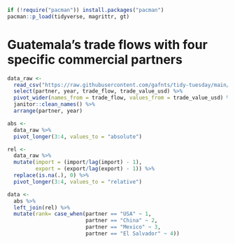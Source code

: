 ```r
if (!require("pacman")) install.packages("pacman")
pacman::p_load(tidyverse, magrittr, gt)
```

# Guatemala's trade flows with four specific commercial partners

```r
data_raw <- 
  read_csv("https://raw.githubusercontent.com/gafnts/tidy-tuesday/main/2022/01%20%E2%80%94%20Bring%20your%20own%20data/Data/data.csv") %>% 
  select(partner, year, trade_flow, trade_value_usd) %>% 
  pivot_wider(names_from = trade_flow, values_from = trade_value_usd) %>% 
  janitor::clean_names() %>% 
  arrange(partner, year)
```

```r
abs <- 
  data_raw %>% 
  pivot_longer(3:4, values_to = "absolute")

rel <- 
  data_raw %>%
  mutate(import = (import/lag(import) - 1),
         export = (export/lag(export) - 1)) %>%
  replace(is.na(.), 0) %>% 
  pivot_longer(3:4, values_to = "relative")

data <- 
  abs %>% 
  left_join(rel) %>% 
  mutate(rank= case_when(partner == "USA" ~ 1,
                         partner == "China" ~ 2,
                         partner == "Mexico" ~ 3,
                         partner == "El Salvador" ~ 4))
```

```r

```
